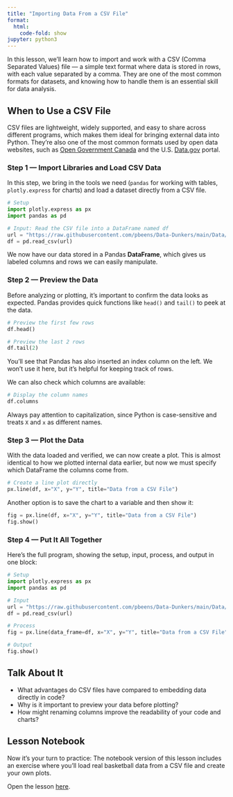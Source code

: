 ```yaml
---
title: "Importing Data From a CSV File"
format:
  html:
    code-fold: show
jupyter: python3
---
```


In this lesson, we’ll learn how to import and work with a CSV (Comma Separated Values) file — a simple text format where data is stored in rows, with each value separated by a comma. They are one of the most common formats for datasets, and knowing how to handle them is an essential skill for data analysis.

## When to Use a CSV File

CSV files are lightweight, widely supported, and easy to share across different programs, which makes them ideal for bringing external data into Python. They’re also one of the most common formats used by open data websites, such as [Open Government Canada](https://open.canada.ca/en/open-data) and the U.S. [Data.gov](https://data.gov/) portal.

### Step 1 — Import Libraries and Load CSV Data

In this step, we bring in the tools we need (`pandas` for working with tables, `plotly.express` for charts) and load a dataset directly from a CSV file.  

```python
# Setup
import plotly.express as px
import pandas as pd

# Input: Read the CSV file into a DataFrame named df
url = "https://raw.githubusercontent.com/pbeens/Data-Dunkers/main/Data/x-y-data.csv"
df = pd.read_csv(url)
```

We now have our data stored in a Pandas **DataFrame**, which gives us labeled columns and rows we can easily manipulate.

### Step 2 — Preview the Data

Before analyzing or plotting, it’s important to confirm the data looks as expected. Pandas provides quick functions like `head()` and `tail()` to peek at the data.

```python
# Preview the first few rows
df.head()
```

```python
# Preview the last 2 rows
df.tail(2)
```

You’ll see that Pandas has also inserted an index column on the left. We won’t use it here, but it’s helpful for keeping track of rows.

We can also check which columns are available:

```python
# Display the column names
df.columns
```

Always pay attention to capitalization, since Python is case-sensitive and treats `X` and `x` as different names.

### Step 3 — Plot the Data

With the data loaded and verified, we can now create a plot. This is almost identical to how we plotted internal data earlier, but now we must specify which DataFrame the columns come from.

```python
# Create a line plot directly
px.line(df, x="X", y="Y", title="Data from a CSV File")
```

Another option is to save the chart to a variable and then show it:

```python
fig = px.line(df, x="X", y="Y", title="Data from a CSV File")
fig.show()
```

### Step 4 — Put It All Together

Here’s the full program, showing the setup, input, process, and output in one block:

```python
# Setup
import plotly.express as px
import pandas as pd

# Input
url = "https://raw.githubusercontent.com/pbeens/Data-Dunkers/main/Data/x-y-data.csv"
df = pd.read_csv(url)

# Process
fig = px.line(data_frame=df, x="X", y="Y", title="Data from a CSV File")

# Output
fig.show()
```

## Talk About It

* What advantages do CSV files have compared to embedding data directly in code?
* Why is it important to preview your data before plotting?
* How might renaming columns improve the readability of your code and charts?

## Lesson Notebook

Now it’s your turn to practice: The notebook version of this lesson includes an exercise where you’ll load real basketball data from a CSV file and create your own plots.

Open the lesson [here](https://github.com/Data-Dunkers/lessons/blob/main/data-from-csv.ipynb).
